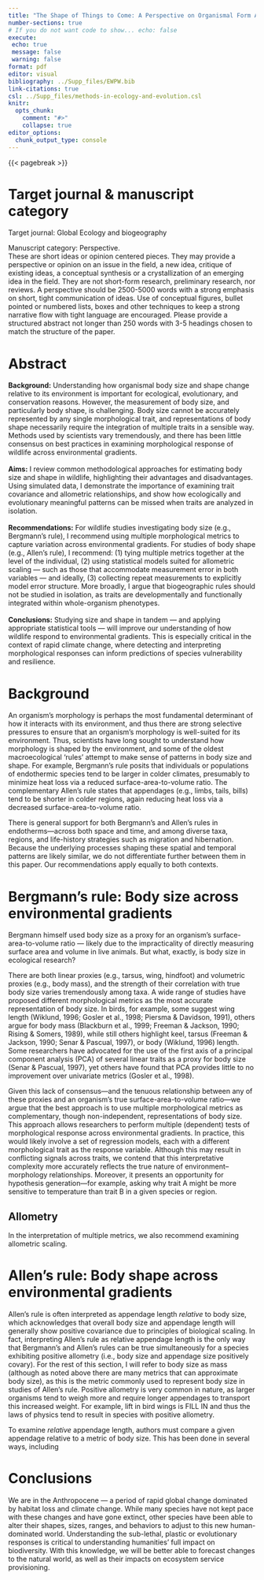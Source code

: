```yaml
---
title: "The Shape of Things to Come: A Perspective on Organismal Form Across Gradients"
number-sections: true
# If you do not want code to show... echo: false
execute: 
 echo: true
 message: false
 warning: false 
format: pdf
editor: visual
bibliography: ../Supp_files/EWPW.bib
link-citations: true
csl: ../Supp_files/methods-in-ecology-and-evolution.csl
knitr:
  opts_chunk: 
    comment: "#>"
    collapse: true
editor_options: 
  chunk_output_type: console
---
```


{{< pagebreak >}}

# Target journal & manuscript category

Target journal: Global Ecology and biogeography

Manuscript category: Perspective. \
These are short ideas or opinion centered pieces. They may provide a perspective or opinion on an issue in the field, a new idea, critique of existing ideas, a conceptual synthesis or a crystallization of an emerging idea in the field. They are not short-form research, preliminary research, nor reviews. A perspective should be 2500-5000 words with a strong emphasis on short, tight communication of ideas. Use of conceptual figures, bullet pointed or numbered lists, boxes and other techniques to keep a strong narrative flow with tight language are encouraged. Please provide a structured abstract not longer than 250 words with 3-5 headings chosen to match the structure of the paper.

# Abstract

**Background:** Understanding how organismal body size and shape change relative to its environment is important for ecological, evolutionary, and conservation reasons. However, the measurement of body size, and particularly body shape, is challenging. Body size cannot be accurately represented by any single morphological trait, and representations of body shape necessarily require the integration of multiple traits in a sensible way. Methods used by scientists vary tremendously, and there has been little consensus on best practices in examining morphological response of wildlife across environmental gradients. \
\
**Aims:** I review common methodological approaches for estimating body size and shape in wildlife, highlighting their advantages and disadvantages. Using simulated data, I demonstrate the importance of examining trait covariance and allometric relationships, and show how ecologically and evolutionary meaningful patterns can be missed when traits are analyzed in isolation.\
\
**Recommendations:** For wildlife studies investigating body size (e.g., Bergmann’s rule), I recommend using multiple morphological metrics to capture variation across environmental gradients. For studies of body shape (e.g., Allen’s rule), I recommend: (1) tying multiple metrics together at the level of the individual, (2) using statistical models suited for allometric scaling — such as those that accommodate measurement error in both variables — and ideally, (3) collecting repeat measurements to explicitly model error structure. More broadly, I argue that biogeographic rules should not be studied in isolation, as traits are developmentally and functionally integrated within whole-organism phenotypes.\
\
**Conclusions:** Studying size and shape in tandem — and applying appropriate statistical tools — will improve our understanding of how wildlife respond to environmental gradients. This is especially critical in the context of rapid climate change, where detecting and interpreting morphological responses can inform predictions of species vulnerability and resilience.

# Background

An organism’s morphology is perhaps the most fundamental determinant of how it interacts with its environment, and thus there are strong selective pressures to ensure that an organism's morphology is well-suited for its environment. Thus, scientists have long sought to understand how morphology is shaped by the environment, and some of the oldest macroecological 'rules' attempt to make sense of patterns in body size and shape. For example, Bergmann’s rule posits that individuals or populations of endothermic species tend to be larger in colder climates, presumably to minimize heat loss via a reduced surface-area-to-volume ratio. The complementary Allen’s rule states that appendages (e.g., limbs, tails, bills) tend to be shorter in colder regions, again reducing heat loss via a decreased surface-area-to-volume ratio.

There is general support for both Bergmann’s and Allen's rules in endotherms—across both space and time, and among diverse taxa, regions, and life-history strategies such as migration and hibernation. Because the underlying processes shaping these spatial and temporal patterns are likely similar, we do not differentiate further between them in this paper. Our recommendations apply equally to both contexts.

# Bergmann's rule: Body size across environmental gradients

Bergmann himself used body size as a proxy for an organism’s surface-area-to-volume ratio — likely due to the impracticality of directly measuring surface area and volume in live animals. But what, exactly, is body size in ecological research?

There are both linear proxies (e.g., tarsus, wing, hindfoot) and volumetric proxies (e.g., body mass), and the strength of their correlation with true body size varies tremendously among taxa. A wide range of studies have proposed different morphological metrics as the most accurate representation of body size. In birds, for example, some suggest wing length (Wiklund, 1996; Gosler et al., 1998; Piersma & Davidson, 1991), others argue for body mass (Blackburn et al., 1999; Freeman & Jackson, 1990; Rising & Somers, 1989), while still others highlight keel, tarsus (Freeman & Jackson, 1990; Senar & Pascual, 1997), or body (Wiklund, 1996) length. Some researchers have advocated for the use of the first axis of a principal component analysis (PCA) of several linear traits as a proxy for body size (Senar & Pascual, 1997), yet others have found that PCA provides little to no improvement over univariate metrics (Gosler et al., 1998).

Given this lack of consensus—and the tenuous relationship between any of these proxies and an organism’s true surface-area-to-volume ratio—we argue that the best approach is to use multiple morphological metrics as complementary, though non-independent, representations of body size. This approach allows researchers to perform multiple (dependent) tests of morphological response across environmental gradients. In practice, this would likely involve a set of regression models, each with a different morphological trait as the response variable. Although this may result in conflicting signals across traits, we contend that this interpretative complexity more accurately reflects the true nature of environment–morphology relationships. Moreover, it presents an opportunity for hypothesis generation—for example, asking why trait A might be more sensitive to temperature than trait B in a given species or region.

## Allometry

In the interpretation of multiple metrics, we also recommend examining allometric scaling.

# Allen's rule: Body shape across environmental gradients

Allen's rule is often interpreted as appendage length *relative* to body size, which acknowledges that overall body size and appendage length will generally show positive covariance due to principles of biological scaling. In fact, interpreting Allen's rule as relative appendage length is the only way that Bergmann's and Allen's rules can be true simultaneously for a species exhibiting positive allometry (i.e., body size and appendage size positively covary). For the rest of this section, I will refer to body size as mass (although as noted above there are many metrics that can approximate body size), as this is the metric commonly used to represent body size in studies of Allen's rule. Positive allometry is very common in nature, as larger organisms tend to weigh more and require longer appendages to transport this increased weight. For example, lift in bird wings is FILL IN and thus the laws of physics tend to result in species with positive allometry.

To examine *relative* appendage length, authors must compare a given appendage relative to a metric of body size. This has been done in several ways, including

# Conclusions

We are in the Anthropocene — a period of rapid global change dominated by habitat loss and climate change. While many species have not kept pace with these changes and have gone extinct, other species have been able to alter their shapes, sizes, ranges, and behaviors to adjust to this new human-dominated world. Understanding the sub-lethal, plastic or evolutionary responses is critical to understanding humanities’ full impact on biodiversity. With this knowledge, we will be better able to forecast changes to the natural world, as well as their impacts on ecosystem service provisioning.
